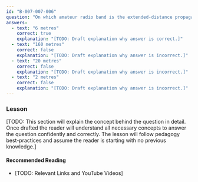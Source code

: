 ```yaml
---
id: "B-007-007-006"
question: "On which amateur radio band is the extended-distance propagation effect of sporadic-E most often observed?"
answers:
  - text: "6 metres"
    correct: true
    explanation: "[TODO: Draft explanation why answer is correct.]"
  - text: "160 metres"
    correct: false
    explanation: "[TODO: Draft explanation why answer is incorrect.]"
  - text: "20 metres"
    correct: false
    explanation: "[TODO: Draft explanation why answer is incorrect.]"
  - text: "2 metres"
    correct: false
    explanation: "[TODO: Draft explanation why answer is incorrect.]"
---
```


### Lesson

[TODO: This section will explain the concept behind the question in detail. Once drafted the reader will understand all necessary concepts to answer the question confidently and correctly. The lesson will follow pedagogy best-practices and assume the reader is starting with no previous knowledge.]

#### Recommended Reading

- [TODO: Relevant Links and YouTube Videos]
